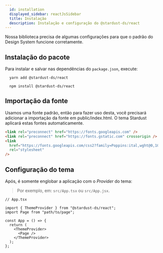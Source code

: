 ```yaml
---
  id: installation
  displayed_sidebar: reactJsSidebar
  title: Instalação
  description: Instalação e configuração do @stardust-ds/react
---
```



Nossa biblioteca precisa de algumas configurações para que o padrão do Design System funcione corretamente.

## Instalação do pacote

Para instalar e salvar nas dependências do `package.json`, execute:

<Tabs groupId='yarn-npm'>
<TabItem value='yarn' label='yarn'>

```shell
  yarn add @stardust-ds/react
```

</TabItem>

<TabItem value='npm' label='npm'>

```shell
  npm install @stardust-ds/react
```

</TabItem>
</Tabs>

## Importação da fonte

Usamos uma fonte padrão, então para fazer uso desta, você precisará adicionar a importação da fonte em public/index.html. O tema Stardust aplicará estas fontes automaticamente.

```html
<link rel="preconnect" href="https://fonts.googleapis.com" />
<link rel="preconnect" href="https://fonts.gstatic.com" crossorigin />
<link
  href="https://fonts.googleapis.com/css2?family=Poppins:ital,wght@0,100;0,200;0,300;0,400;0,500;0,600;0,700;0,800;0,900;1,100;1,200;1,300;1,400;1,500;1,600;1,700;1,800;1,900&display=swap"
  rel="stylesheet"
/>
```

## Configuração do tema

Após, é somente englobar a aplicação com o _Provider_ do tema: <br />

> Por exemplo, em: `src/App.tsx` ou `src/App.jsx`.

```tsx
// App.tsx

import { ThemeProvider } from "@stardust-ds/react";
import Page from "path/to/page";

const App = () => {
  return (
    <ThemeProvider>
      <Page />
    </ThemeProvider>
  );
};
```

